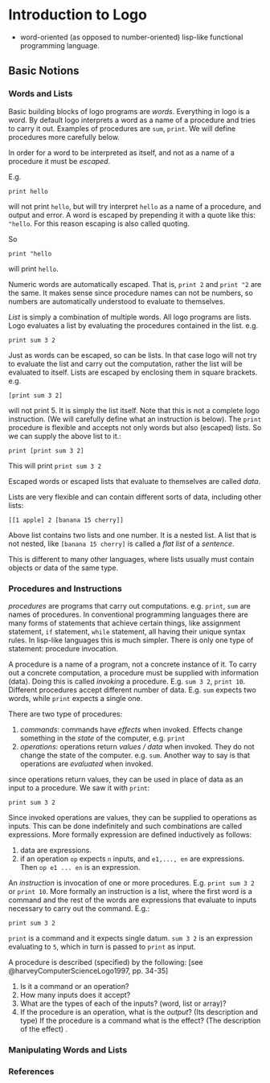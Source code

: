 # Introduction to Logo

* word-oriented (as opposed to number-oriented) lisp-like functional programming language.

## Basic Notions 

### Words and Lists

Basic building blocks of logo programs are *words*. Everything in logo is a word. 
By default logo interprets a word as a name of a procedure and tries to carry it out. 
Examples of procedures are `sum`, `print`. We will define procedures more carefully below.

In order for a word to be interpreted as itself, and not as a name of a procedure it must be
*escaped*. 

E.g. 

```text
print hello
```
will not print `hello`, but will try interpret `hello` as a name of a procedure, and output and error. 
A word is escaped by prepending it with a quote like this: `"hello`. For this reason escaping is also called
quoting. 

So 

```text
print "hello
```

will print `hello`. 

Numeric words are automatically escaped. That is, `print 2` and `print "2` are the same. It makes sense since
procedure names can not be numbers, so numbers are automatically understood to evaluate to themselves.

*List* is simply a combination of multiple words. All logo programs are lists. Logo evaluates a list
by evaluating the procedures contained in the list. e.g.

```text
print sum 3 2
```

Just as words can be escaped, so can be lists. In that case logo will not try to evaluate the list and carry out the computation, rather the list will be evaluated to itself. Lists are escaped by enclosing them in square brackets. e.g.

```text
[print sum 3 2]
```

will not print 5. It is simply the list itself. Note that this is not a complete logo instruction.
(We will carefully define what an instruction is below). The `print` procedure is flexible and accepts not only words but also (escaped) lists. So we can supply the above list to it.:

```text
print [print sum 3 2]
```

This will print `print sum 3 2`

Escaped words or escaped lists that evaluate to themselves are called *data*. 

Lists are very flexible and can contain different sorts of data, including other lists:

```text
[[1 apple] 2 [banana 15 cherry]]
```

Above list contains two lists and one number. It is a nested list. A list that is not nested, like `[banana 15 cherry]` is called a *flat list*
of a *sentence*. 

This is different to many other languages,
where lists usually must contain objects or data of the same type. 

### Procedures and Instructions

*procedures* are programs that carry out computations. e.g. `print`, `sum` are names of procedures. In conventional programming languages there are many forms of statements that achieve certain things, like assignment statement, `if` statement, `while` statement, all having their unique syntax rules. In lisp-like languages this is much simpler. There is only one type of statement: procedure invocation. 

A procedure is a name of a program, not a concrete instance of it. To carry out a concrete computation, a procedure must be supplied with information (data). Doing this is called *invoking* a procedure. E.g. `sum 3 2`, `print 10`. Different procedures accept different number of data. E.g.
`sum` expects two words, while `print` expects a single one. 



There are two type of procedures:

1. *commands*: commands have *effects* when invoked. Effects change something in the *state* of the computer, e.g. `print`
2. *operations*: operations return *values / data* when invoked. They do not change the state of the computer. e.g. `sum`. Another way to say is that operations are *evaluated* when invoked.

since operations return values, they can be used in place of data as an input to a procedure. We saw it with `print`:

```text
print sum 3 2
```
Since invoked operations are values, they can be supplied to operations as inputs. This can be done indefinitely and such combinations
are called expressions. More formally expression are defined inductively as follows:

1. data are expressions.
2. if an operation `op` expects `n` inputs, and `e1,..., en` are expressions. Then `op e1 ... en` is an expression. 


An *instruction* is invocation of one or more procedures. E.g. `print sum 3 2` or `print 10`.
More formally an instruction is a list, where the first word is a command and the rest of the words are expressions that evaluate
to inputs necessary to carry out the command. E.g.:

```text
print sum 3 2
```

`print` is a command and it expects single datum. `sum 3 2` is an expression evaluating to `5`, which in turn is passed to
`print` as input. 

A procedure is described (specified) by the following: [see @harveyComputerScienceLogo1997, pp. 34-35]

1. Is it a command or an operation?
2. How many inputs does it accept?
3. What are the types of each of the inputs? (word, list or array)?
4. If the procedure is an operation, what is the *output*? (Its description and type) If the procedure is a command what is the effect? (The description of the effect) .

### Manipulating Words and Lists


### References 

:::{#refs}
:::